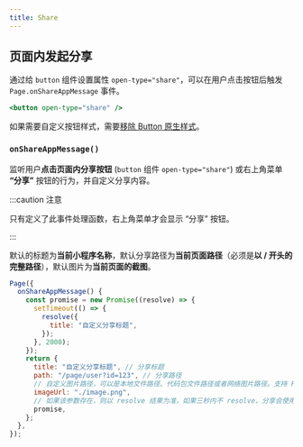 ```yaml
---
title: Share
---
```



## 页面内发起分享

通过给 `button` 组件设置属性 `open-type="share"`，可以在用户点击按钮后触发 `Page.onShareAppMessage` 事件。

```jsx title="page.wxml"
<button open-type="share" />
```

如果需要自定义按钮样式，需要[移除 Button 原生样式](/docs/front-end/wechat-mini-program/solutions/remove-style-of-button)。

### `onShareAppMessage()`

监听用户**点击页面内分享按钮** (`button` 组件 `open-type="share"`) 或右上角菜单 **“分享”** 按钮的行为，并自定义分享内容。

:::caution 注意

只有定义了此事件处理函数，右上角菜单才会显示 “分享” 按钮。

:::

默认的标题为<TextHighlight>**当前小程序名称**</TextHighlight>，默认分享路径为<TextHighlight>**当前页面路径**</TextHighlight>（必须是<TextHighlight>**以 / 开头的完整路径**</TextHighlight>），默认图片为<TextHighlight>**当前页面的截图**</TextHighlight>。

```javascript {11-12,14,16} title="page.js" showLineNumbers
Page({
  onShareAppMessage() {
    const promise = new Promise((resolve) => {
      setTimeout(() => {
        resolve({
          title: "自定义分享标题",
        });
      }, 2000);
    });
    return {
      title: "自定义分享标题", // 分享标题
      path: "/page/user?id=123", // 分享路径
      // 自定义图片路径，可以是本地文件路径、代码包文件路径或者网络图片路径。支持 PNG 及 JPG。显示图片长宽比是 5:4。
      imageUrl: "./image.png",
      // 如果该参数存在，则以 resolve 结果为准，如果三秒内不 resolve，分享会使用上面传入的默认参数
      promise,
    };
  },
});
```
